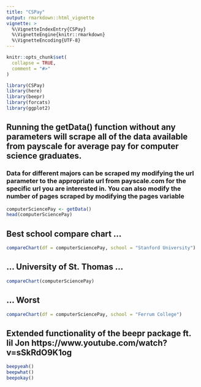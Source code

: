 ```yaml
---
title: "CSPay"
output: rmarkdown::html_vignette
vignette: >
  %\VignetteIndexEntry{CSPay}
  %\VignetteEngine{knitr::rmarkdown}
  %\VignetteEncoding{UTF-8}
---
```


```r
knitr::opts_chunk$set(
  collapse = TRUE,
  comment = "#>"
)
```

```r
library(CSPay)
library(here)
library(beepr)
library(forcats)
library(ggplot2)
```

## Running the getData() function without any parameters will scrape all of the data available from payscale for average pay for computer science graduates.
### Data for different majors can be scraped my modifying the url parameter to the appropriate url from payscale.com for the specific url you are interested in. You can also modify the number of pages scraped by modifying the pages variable
```r
computerSciencePay <- getData()
head(computerSciencePay)
```

## Best school compare chart ...
```r
compareChart(df = computerSciencePay, school = "Stanford University")
```

## ... University of St. Thomas ...
```r
compareChart(computerSciencePay)
```

## ... Worst
```r
compareChart(df = computerSciencePay, school = "Ferrum College")
```

## Extended functionality of the beepr package ft. lil Jon https://www.youtube.com/watch?v=sSkRdO9K1og
```r
beepyeah()
beepwhat()
beepokay()
```
